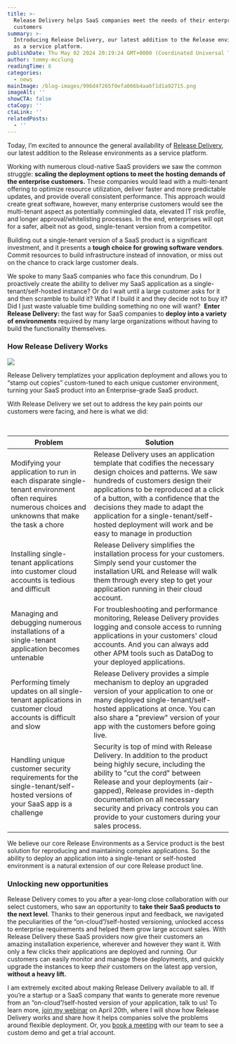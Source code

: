 ```yaml
---
title: >-
  Release Delivery helps SaaS companies meet the needs of their enterprise
  customers
summary: >-
  Introducing Release Delivery, our latest addition to the Release environments
  as a service platform. 
publishDate: Thu May 02 2024 20:19:24 GMT+0000 (Coordinated Universal Time)
author: tommy-mcclung
readingTime: 6
categories:
  - news
mainImage: /blog-images/996d4f265f0efa066b4aa6f1d1a92715.png
imageAlt: ''
showCTA: false
ctaCopy: ''
ctaLink: ''
relatedPosts:
  - ''
---
```


Today, I’m excited to announce the general availability of [Release Delivery](https://release.com/product/release-delivery), our latest addition to the Release environments as a service platform. 

Working with numerous cloud-native SaaS providers we saw the common struggle: **scaling the deployment options to meet the hosting demands of the enterprise customers.** These companies would lead with a multi-tenant offering to optimize resource utilization, deliver faster and more predictable updates, and provide overall consistent performance. This approach would create great software, however, many enterprise customers would see the multi-tenant aspect as potentially commingled data, elevated IT risk profile, and longer approval/whitelisting processes. In the end, enterprises will opt for a safer, albeit not as good, single-tenant version from a competitor. 

Building out a single-tenant version of a SaaS product is a significant investment, and it presents a **tough choice for growing software vendors**. Commit resources to build infrastructure instead of innovation, or miss out on the chance to crack large customer deals.

We spoke to many SaaS companies who face this conundrum. Do I proactively create the ability to deliver my SaaS application as a single-tenant/self-hosted instance? Or do I wait until a large customer asks for it and then scramble to build it? What if I build it and they decide not to buy it? Did I just waste valuable time building something no one will want? 
**Enter Release Delivery:** the fast way for SaaS companies to **deploy into a variety of environments** required by many large organizations without having to build the functionality themselves.

### How Release Delivery Works

![](/blog-images/996d4f265f0efa066b4aa6f1d1a92715.png)

Release Delivery templatizes your application deployment and allows you to “stamp out copies” custom-tuned to each unique customer environment, turning your SaaS product into an Enterprise-grade SaaS product. 

With Release Delivery we set out to address the key pain points our customers were facing, and here is what we did:

                                                                       

| Problem | Solution |
| --- | --- |
| Modifying your application to run in each disparate single-tenant environment often requires numerous choices and unknowns that make the task a chore | Release Delivery uses an application template that codifies the necessary design choices and patterns. We saw hundreds of customers design their applications to be reproduced at a click of a button, with a confidence that the decisions they made to adapt the application for a single-tenant/self-hosted deployment will work and be easy to manage in production |
| Installing single-tenant applications into customer cloud accounts is tedious and difficult | Release Delivery simplifies the installation process for your customers. Simply send your customer the installation URL and Release will walk them through every step to get your application running in their cloud account. |
| Managing and debugging numerous installations of a single-tenant application becomes untenable | For troubleshooting and performance monitoring, Release Delivery provides logging and console access to running applications in your customers' cloud accounts. And you can always add other APM tools such as DataDog to your deployed applications. |
| Performing timely updates on all single-tenant applications in customer cloud accounts is difficult and slow | Release Delivery provides a simple mechanism to deploy an upgraded version of your application to one or many deployed single-tenant/self-hosted applications at once. You can also share a "preview" version of your app with the customers before going live. |
| Handling unique customer security requirements for the single-tenant/self-hosted versions of your SaaS app is a challenge | Security is top of mind with Release Delivery. In addition to the product being highly secure, including the ability to "cut the cord" between Release and your deployments (air-gapped), Release provides in-depth documentation on all necessary security and privacy controls you can provide to your customers during your sales process. |

We believe our core Release Environments as a Service product is the best solution for reproducing and maintaining complex applications. So the ability to deploy an application into a single-tenant or self-hosted environment is a natural extension of our core Release product line. 

### Unlocking new opportunities

Release Delivery comes to you after a year-long close collaboration with our select customers, who saw an opportunity to **take their SaaS products to the next level**. Thanks to their generous input and feedback, we navigated the peculiarities of the “on-cloud”/self-hosted versioning, unlocked access to enterprise requirements and helped them grow large account sales. With Release Delivery these SaaS providers now give their customers an amazing installation experience, wherever and however they want it. With only a few clicks their applications are deployed and running. Our customers can easily monitor and manage these deployments, and quickly upgrade the instances to keep _their_ customers on the latest app version, **without a heavy lift.**  

I am extremely excited about making Release Delivery available to all. If you’re a startup or a SaaS company that wants to generate more revenue from an “on-cloud”/self-hosted version of your application, talk to us! To learn more, [join my webinar](https://release.com/webinar/release-delivery) on April 20th, where I will show how Release Delivery works and share how it helps companies solve the problems around flexible deployment. Or, you [book a meeting](https://release.com/vpc-book-a-meeting) with our team to see a custom demo and get a trial account.